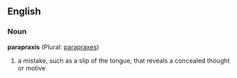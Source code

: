 ==English==
===Noun===
'''parapraxis''' (Plural: [[parapraxes]])

#a mistake, such as a slip of the tongue, that reveals a concealed thought or motive